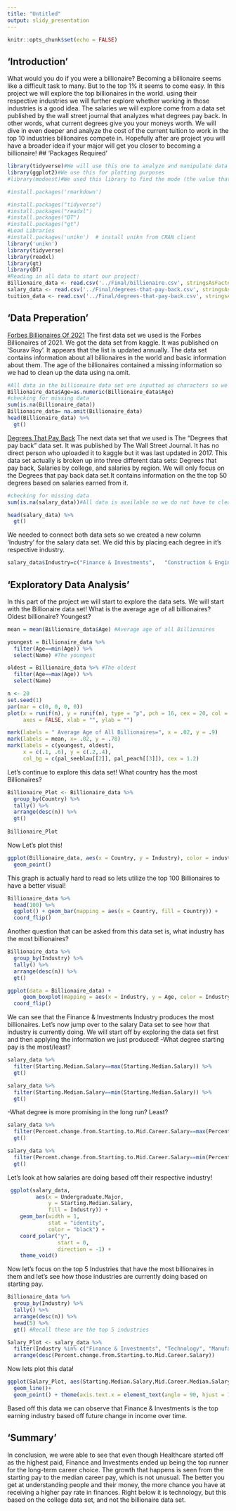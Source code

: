 ```yaml
---
title: "Untitled"
output: slidy_presentation
---
```


```r
knitr::opts_chunk$set(echo = FALSE)
```

## 'Introduction'
What would you do if you were a billionaire? Becoming a billionaire seems like a difficult task to many. But to the top 1% it seems to come easy. In this project we will explore the top billionaires in the world. using their respective industries we will further explore whether working in those industries is a good idea. The salaries we will explore come from a data set published by the wall street journal that analyzes what degrees pay back. In other words, what current degrees give you your moneys worth. We will dive in even deeper and analyze the cost of the current tuition to work in the top 10 industries billionaires compete in. Hopefully after are project you will have a broader idea if your major will get you closer to becoming a billionaire!
## 'Packages Required'

```r
library(tidyverse)#We will use this one to analyze and manipulate data in our project
library(ggplot2)#We use this for plotting purposes
#library(modeest)#We used this library to find the mode (the value that appears most often in a set of data) of the billionaire industries!

#install.packages('rmarkdown')

#install.packages("tidyverse")
#install.packages("readxl")
#install.packages("DT")
#install.packages("gt")
#Load Libraries
#install.packages('unikn')  # install unikn from CRAN client
library('unikn')
library(tidyverse)
library(readxl)
library(gt)
library(DT)
#Reading in all data to start our project!
Billionaire_data <- read.csv('../Final/billionaire.csv', stringsAsFactors = F)#The billionaire data set
salary_data <- read.csv('../Final/degrees-that-pay-back.csv', stringsAsFactors = F)#The salary by majors data set
tuition_data <- read.csv('../Final/degrees-that-pay-back.csv', stringsAsFactors = F)#Tuition cost data set

```


## 'Data Preperation'
[Forbes Billionaires Of 2021](https://www.kaggle.com/roysouravcu/forbes-billionaires-of-2021)
The first data set we used is the Forbes Billionaires of 2021. We got the data set from kaggle. It was published on 'Sourav Roy'. It appears that the list is updated annually. The data set contains information about all billionaires in the world and basic information about them. The age of the billionaires contained a missing information so we had to clean up the data using na.omit.
```r
#All data in the billionaire data set are inputted as characters so we changed a few to numeric values.
Billionaire_data$Age=as.numeric(Billionaire_data$Age)
#checking for missing data
sum(is.na(Billionaire_data))
Billionaire_data= na.omit(Billionaire_data)
head(Billionaire_data) %>%
  gt()
```

[Degrees That Pay Back](https://www.kaggle.com/wsj/college-salaries)
The next data set that we used is The "Degrees that pay back" data set. It was published by The Wall Street Journal. It has no direct person who uploaded it to kaggle but it was last updated in 2017. This data set actually is broken up into three different data sets: Degrees that pay back, Salaries by college, and salaries by region. We will only focus on the Degrees that pay back data set.It contains information on the the top 50 degrees based on salaries earned from it. 

```r
#checking for missing data
sum(is.na(salary_data))#All data is available so we do not have to clean up the data.

head(salary_data) %>%
  gt()

```
We needed to connect both data sets so we created a new column 'Industry' for the salary data set. We did this by placing each degree in it's respective industry.

```r
salary_data$Industry=c("Finance & Investments",   "Construction & Engineering","Logistics","Service",  "Construction & Engineering","Service", "Service", "Logistics",   "Construction & Engineering", "Service",  "Construction & Engineering", "Service",   "Construction & Engineering",   "Technology",   "Construction & Engineering", "Service",   "Media & Entertainment", "Finance & Investments", "Service",   "Construction & Engineering", "Service",  "Media & Entertainment",  "Finance & Investments", "Service", "Service","Service", "Technology", "Healthcare", "Service","Service",   "Construction & Engineering",  "Technology", "Fashion & Retail","Logistics", "Media & Entertainment", "Logistics", "Logistics",  "Service",   "Construction & Engineering",  "Media & Entertainment",  "Healthcare", "Healthcare", "Service", "Healthcare", "Service", "Service", "Service", "Service", "Service", "Service")


```

## 'Exploratory Data Analysis'
In this part of the project we will start to explore the data sets. We will start with the Billionaire data set!
What is the average age of all billionaires? Oldest billionaire? Youngest?



```r
mean = mean(Billionaire_data$Age) #Average age of all Billionaires

youngest = Billionaire_data %>% 
  filter(Age==min(Age)) %>%
  select(Name) #The youngest

oldest = Billionaire_data %>% #The oldest
  filter(Age==max(Age)) %>%
  select(Name)

n <- 20
set.seed(1)
par(mar = c(0, 0, 0, 0))
plot(x = runif(n), y = runif(n), type = "p", pch = 16, cex = 20, col = grey(0, .2),
     axes = FALSE, xlab = "", ylab = "")

mark(labels = " Average Age of All Billionaires=", x = .02, y = .9)
mark(labels = mean, x= .02, y = .78)
mark(labels = c(youngest, oldest),
     x = c(.1, .6), y = c(.2,.4),
     col_bg = c(pal_seeblau[[2]], pal_peach[[3]]), cex = 1.2)
```

Let's continue to explore this data set!
What country has the most Billionaires?



```r
Billionaire_Plot <- Billionaire_data %>% 
  group_by(Country) %>% 
  tally() %>% 
  arrange(desc(n)) %>%
  gt()
 
Billionaire_Plot 
```
Now Let's plot this!


```r
ggplot(Billionaire_data, aes(x = Country, y = Industry), color = industry)+
  geom_point()
```




This graph is actually hard to read so lets utilize the top 100 Billionaires to have a better visual!

```r
Billionaire_data %>% 
  head(100) %>% 
  ggplot() + geom_bar(mapping = aes(x = Country, fill = Country)) +
  coord_flip()

```
Another question that can be asked from this data set is, what industry has the most billionaires?

```r
Billionaire_data %>% 
  group_by(Industry) %>% 
  tally() %>% 
  arrange(desc(n)) %>%
  gt()

```








```r


ggplot(data = Billionaire_data) + 
     geom_boxplot(mapping = aes(x = Industry, y = Age, color = Industry)) +
  coord_flip()

```






We can see that the Finance & Investments Industry produces the most billionaires. Let's now jump over to the salary Data set to see how that industry is currently doing. We will start off by exploring the data set first and then applying the information we just produced!
-What degree starting pay is the most/least? 


```r
salary_data %>% 
  filter(Starting.Median.Salary==max(Starting.Median.Salary)) %>%
  gt()

```
```r
salary_data %>% 
  filter(Starting.Median.Salary==min(Starting.Median.Salary)) %>%
  gt()

```


-What degree is more promising in the long run? Least?
```r
salary_data %>% 
  filter(Percent.change.from.Starting.to.Mid.Career.Salary==max(Percent.change.from.Starting.to.Mid.Career.Salary)) %>%
  gt()

```
```r
salary_data %>% 
  filter(Percent.change.from.Starting.to.Mid.Career.Salary==min(Percent.change.from.Starting.to.Mid.Career.Salary)) %>%
  gt()

```

Let's look at how salaries are doing based off their respective industry!

```r


 ggplot(salary_data, 
         aes(x = Undergraduate.Major, 
             y = Starting.Median.Salary, 
             fill = Industry)) +
    geom_bar(width = 1, 
             stat = "identity", 
             color = "black") +
    coord_polar("y", 
                start = 0, 
                direction = -1) +
    theme_void()
```



Now let's focus on the top 5 Industries that have the most billionaires in them and let's see how those industries are currently doing based on starting pay. 

```r
Billionaire_data %>% 
  group_by(Industry) %>% 
  tally() %>% 
  arrange(desc(n)) %>% 
  head(5) %>%
  gt() #Recall these are the top 5 industries

```


```r
Salary_Plot <- salary_data %>% 
  filter(Industry %in% c("Finance & Investments", "Technology", "Manufacturing","Fashion & Retail	","Healthcare")) %>%
  arrange(desc(Percent.change.from.Starting.to.Mid.Career.Salary))

```

Now lets plot this data!

```r

ggplot(Salary_Plot, aes(Starting.Median.Salary,Mid.Career.Median.Salary, group = Industry, color = Industry)) + 
  geom_line()+
  geom_point() + theme(axis.text.x = element_text(angle = 90, hjust = 1, vjust = .5))


```


Based off this data we can observe that Finance & Investments is the top earning industry based off future change in income over time.  

## 'Summary'

In conclusion, we were able to see that even though Healthcare started off as the highest paid, Finance and Investments ended up being the top runner for the long-term career choice. The growth that happens is seen from the starting pay to the median career pay, which is not unusual. The better you get at understanding people and their money, the more chance you have at receiving a higher pay rate in finances. Right below it is technology, but this based on the college data set, and not the billionaire data set.
